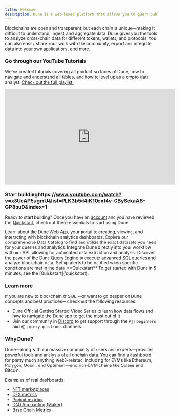 ```yaml
---
title: Welcome
description: Dune is a web-based platform that allows you to query public blockchain data and aggregate it into beautiful dashboards.
---
```



Blockchains are open and transparent, but each chain is unique—making it difficult to understand, ingest, and aggregate data. Dune gives you the tools to analyze cross-chain data for different tokens, wallets, and protocols. You can also easily share your work with the community, export and integrate data into your own applications, and more.

### Go through our YouTube Tutorials

We've created tutorials covering all product surfaces of Dune, how to navigate and understand all tables, and how to level up as a crypto data analyst. [Check out the full playlist.](https://www.youtube.com/playlist?list=PLK3b5d4iK10ext4v-GBySekaA8-GP8quD)

<iframe width="560" height="315" src="https://www.youtube.com/embed/x8UcAP5ugmU?si=BAHrqY9ZUsTeZkZd" title="YouTube video player" frameborder="0" allow="accelerometer; autoplay; clipboard-write; encrypted-media; gyroscope; picture-in-picture; web-share" referrerpolicy="strict-origin-when-cross-origin" allowfullscreen></iframe>

### Start buildinghttps://www.youtube.com/watch?v=x8UcAP5ugmU&list=PLK3b5d4iK10ext4v-GBySekaA8-GP8quD&index=1

Ready to start building? Once you have an [account](https://dune.com/auth/register) and you have reviewed the [Quickstart](quickstart), check out these essentials to start using Dune.

<CardGroup cols={3}>
  <Card title="Web App" icon={WebAppIcon} href="/web-app/">
    Learn about the Dune Web App, your portal to creating, viewing, and interacting with blockchain analytics dashboards.
  </Card>

  <Card title="Data Catalog" icon={DataCatalogIcon} href="/data-catalog/">
    Explore our comprehensive Data Catalog to find and utilize the exact datasets you need for your queries and analytics.
  </Card>

  <Card title="API" icon={APIIcon} href="/api-reference/">
    Integrate Dune directly into your workflow with our API, allowing for automated data extraction and analysis.
  </Card>

  <Card title="Query Engine" icon={TerminalIcon} href="/query-engine/">
    Discover the power of the Dune Query Engine to execute advanced SQL queries and analyze blockchain data.
  </Card>

  <Card title="Alerts" icon={AlertIcon} href="/web-app/alerts/">
    Set up alerts to be notified when specific conditions are met in the data.
  </Card>
</CardGroup>

<Note>
  **Quickstart**
  To get started with Dune in 5 minutes, see the [Quickstart](/quickstart).
</Note>

### Learn more

If you are new to blockchain or SQL —or want to go deeper on Dune concepts and best practices— check out the following resources:

*   [Dune Official Getting Started Video Series](https://www.youtube.com/watch?v=S-cctFmR828\&list=PLK3b5d4iK10ext4v-GBySekaA8-GP8quD\&index=1) to learn how data flows and how to navigate the Dune app to get the most out of it
*   Join our community in [Discord](https://discord.gg/FjwGvbgDFS) to get support through the `#🐥︱beginners` and `#🙋︱query-questions` channels

### Why Dune?

Dune—along with our massive community of users and experts—provides powerful tools and analysis of all onchain data. You can find a [dashboard](https://dune.com/browse/dashboards?q=dex\&order=favorites\&time_range=all) for pretty much anything web3-related, including for EVMs like Ethereum, Polygon, Goerli, and Optimism—and non-EVM chains like Solana and Bitcoin.

Examples of real dashboards:

*   [NFT marketplaces](https://dune.com/hildobby/ethereum-nfts)
*   [DEX metrics](https://dune.com/hagaetc/dex-metrics)
*   [Project metrics](https://dune.com/whale_hunter/unibot-revenue)
*   [DAO Accounting (Maker)](https://dune.com/steakhouse/makerdao)
*   [Base Chain Metrics](https://dune.com/optimismfnd/Optimism)
